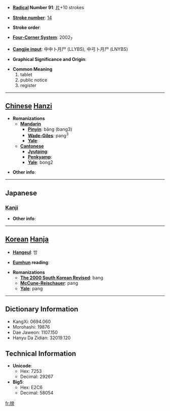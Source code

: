 * '''[[Wiktionary:Chinese radical index| Radical]] Number 91''': [[Wiktionary:Chinese radical index 片|片]]+10 strokes

* '''[[Wiktionary:Chinese total strokes index|Stroke number]]''': [[Wiktionary:Chinese total strokes index 14|14]]

* '''Stroke order''': 

* '''[[Wiktionary:Chinese four corner index|Four-Corner System]]''': 2002<sub>7</sub>

* '''[[Wiktionary:Chinese Cangjie index|Cangjie input]]''': 中中卜月尸 (LLYBS), 中弓卜月尸 (LNYBS)

* '''Graphical Significance and Origin''': 

* '''Common Meaning'''
*#tablet
*# public notice
*# register


----

== [[Chinese]] [[Hanzi]] ==

* '''Romanizations'''
** '''[[Mandarin]]'''
*** '''[[Pinyin]]''': bǎng (bang3)
*** '''[[Wade-Giles]]''': pang<sup>3</sup>
*** '''[[Yale]]''': 
** '''[[Cantonese]]'''
*** '''[[Jyutping]]''':
*** '''[[Penkyamp]]''': 
*** '''[[Yale]]''': bong2

* '''Other info''': 

----

==Japanese==
===[[Kanji]]===
{{kanji|on readings=[[ぼう]] (bō), [[ほう]] (hō)
|kun readings=[[ふだ]] (fuda)
}}

* '''Other info''':  

----

== [[Korean]] [[Hanja]] ==

* '''[[Hangeul]]''': 방

* '''[[Eumhun]] reading''': 

* '''Romanizations'''
** '''[[The 2000 South Korean Revised Romanization|The 2000 South Korean Revised]]''': bang
** '''[[McCune-Reischauer]]''': pang
** '''[[Yale]]''': pang

----

== Dictionary Information ==

* KangXi: 0694.060
* Morohashi: 19876
* Dae Jaweon: 1107.150
* Hanyu Da Zidian: 32019.120

== Technical Information ==

* '''Unicode''':
** Hex: 7253
** Decimal: 29267
* '''Big5''':
** Hex: E2C6
** Decimal: 58054

[[fr:牓]]